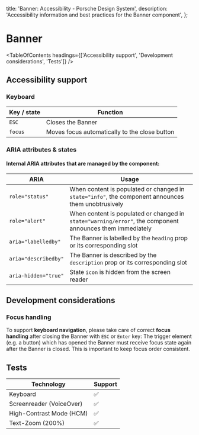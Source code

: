 
  title: 'Banner: Accessibility - Porsche Design System',
  description: 'Accessibility information and best practices for the Banner component',
};

# Banner <ComponentStatus tagName="p-banner"></ComponentStatus>

<TableOfContents headings={['Accessibility support', 'Development considerations', 'Tests']} />

## Accessibility support

### Keyboard

| Key / state | Function                                      |
| ----------- | --------------------------------------------- |
| `ESC`       | Closes the Banner                             |
| `focus`     | Moves focus automatically to the close button |

### ARIA attributes & states

#### Internal **ARIA** attributes that are managed by the component:

| ARIA                 | Usage                                                                                                     |
| -------------------- | --------------------------------------------------------------------------------------------------------- |
| `role="status"`      | When content is populated or changed in `state="info"`, the component announces them unobtrusively        |
| `role="alert"`       | When content is populated or changed in `state="warning/error"`, the component announces them immediately |
| `aria="labelledby"`  | The Banner is labelled by the `heading` prop or its corresponding slot                                    |
| `aria="describedby"` | The Banner is described by the `description` prop or its corresponding slot                               |
| `aria-hidden="true"` | State `icon` is hidden from the screen reader                                                             |

## Development considerations

### Focus handling

To support **keyboard navigation**, please take care of correct **focus handling** after closing the Banner with `ESC`
or `Enter` key: The trigger element (e.g. a button) which has opened the Banner must receive focus state again after the
Banner is closed. This is important to keep focus order consistent.

## Tests

| Technology               | Support |
| ------------------------ | ------- |
| Keyboard                 | ✅      |
| Screenreader (VoiceOver) | ✅      |
| High-Contrast Mode (HCM) | ✅      |
| Text-Zoom (200%)         | ✅      |
